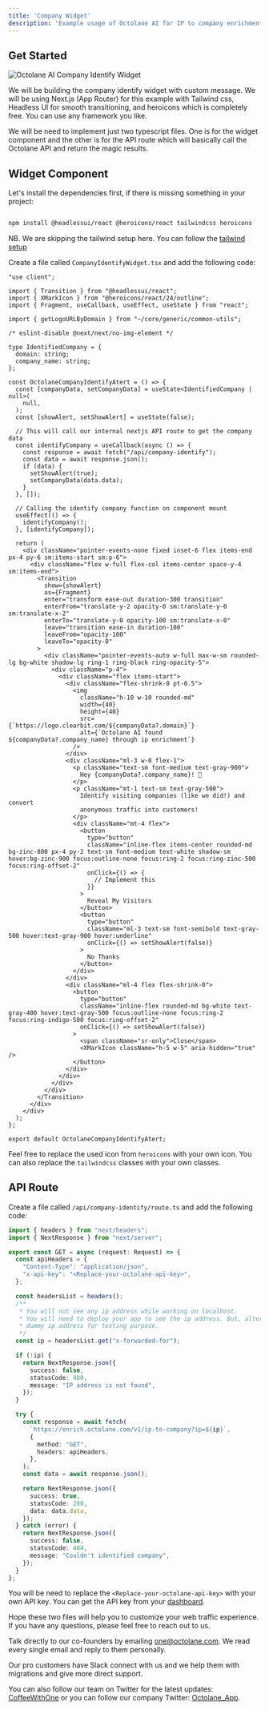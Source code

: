 ```yaml
---
title: 'Company Widget'
description: 'Example usage of Octolane AI for IP to company enrichment widget'
---
```


## Get Started

![Octolane AI Company Identify Widget](/images/company-identify-widget.png)

We will be building the company identify widget with custom message. We will be using Next.js (App Router)
for this example with Tailwind css, Headless UI for smooth transitioning, and heroicons which is completely free. 
You can use any framework you like.

We will be need to implement just two typescript files. One is for the widget component and the other is for 
the API route which will basically call the Octolane API and return the magic results.

## Widget Component

Let's install the dependencies first, if there is missing something in your project:

```bash

npm install @headlessui/react @heroicons/react tailwindcss heroicons

```

NB. We are skipping the tailwind setup here. You can follow the [tailwind setup](https://tailwindcss.com/docs/guides/nextjs)

Create a file called `CompanyIdentifyWidget.tsx` and add the following code:

```tsx
"use client";

import { Transition } from "@headlessui/react";
import { XMarkIcon } from "@heroicons/react/24/outline";
import { Fragment, useCallback, useEffect, useState } from "react";

import { getLogoURLByDomain } from "~/core/generic/common-utils";

/* eslint-disable @next/next/no-img-element */

type IdentifiedCompany = {
  domain: string;
  company_name: string;
};

const OctolaneCompanyIdentifyAtert = () => {
  const [companyData, setCompanyData] = useState<IdentifiedCompany | null>(
    null,
  );
  const [showAlert, setShowAlert] = useState(false);

  // This will call our internal nextjs API route to get the company data
  const identifyCompany = useCallback(async () => {
    const response = await fetch("/api/company-identify");
    const data = await response.json();
    if (data) {
      setShowAlert(true);
      setCompanyData(data.data);
    }
  }, []);

  // Calling the identify company function on component mount
  useEffect(() => {
    identifyCompany();
  }, [identifyCompany]);

  return (
    <div className="pointer-events-none fixed inset-6 flex items-end px-4 py-6 sm:items-start sm:p-6">
      <div className="flex w-full flex-col items-center space-y-4 sm:items-end">
        <Transition
          show={showAlert}
          as={Fragment}
          enter="transform ease-out duration-300 transition"
          enterFrom="translate-y-2 opacity-0 sm:translate-y-0 sm:translate-x-2"
          enterTo="translate-y-0 opacity-100 sm:translate-x-0"
          leave="transition ease-in duration-100"
          leaveFrom="opacity-100"
          leaveTo="opacity-0"
        >
          <div className="pointer-events-auto w-full max-w-sm rounded-lg bg-white shadow-lg ring-1 ring-black ring-opacity-5">
            <div className="p-4">
              <div className="flex items-start">
                <div className="flex-shrink-0 pt-0.5">
                  <img
                    className="h-10 w-10 rounded-md"
                    width={40}
                    height={40}
                    src={`https://logo.clearbit.com/${companyData?.domain}`}
                    alt={`Octolane AI found ${companyData?.company_name} through ip enrichment`}
                  />
                </div>
                <div className="ml-3 w-0 flex-1">
                  <p className="text-sm font-medium text-gray-900">
                    Hey {companyData?.company_name}! 👋
                  </p>
                  <p className="mt-1 text-sm text-gray-500">
                    Identify visiting companies (like we did!) and convert
                    anonymous traffic into customers!
                  </p>
                  <div className="mt-4 flex">
                    <button
                      type="button"
                      className="inline-flex items-center rounded-md bg-zinc-800 px-4 py-2 text-sm font-medium text-white shadow-sm hover:bg-zinc-900 focus:outline-none focus:ring-2 focus:ring-zinc-500 focus:ring-offset-2"
                      onClick={() => {
                        // Implement this
                      }}
                    >
                      Reveal My Visitors
                    </button>
                    <button
                      type="button"
                      className="ml-3 text-sm font-semibold text-gray-500 hover:text-gray-900 hover:underline"
                      onClick={() => setShowAlert(false)}
                    >
                      No Thanks
                    </button>
                  </div>
                </div>
                <div className="ml-4 flex flex-shrink-0">
                  <button
                    type="button"
                    className="inline-flex rounded-md bg-white text-gray-400 hover:text-gray-500 focus:outline-none focus:ring-2 focus:ring-indigo-500 focus:ring-offset-2"
                    onClick={() => setShowAlert(false)}
                  >
                    <span className="sr-only">Close</span>
                    <XMarkIcon className="h-5 w-5" aria-hidden="true" />
                  </button>
                </div>
              </div>
            </div>
          </div>
        </Transition>
      </div>
    </div>
  );
};

export default OctolaneCompanyIdentifyAtert;
```

Feel free to replace the used icon from `heroicons` with your own icon. You can also replace the `tailwindcss` classes with your own classes.

## API Route

Create a file called `/api/company-identify/route.ts` and add the following code:

```ts
import { headers } from "next/headers";
import { NextResponse } from "next/server";

export const GET = async (request: Request) => {
  const apiHeaders = {
    "Content-Type": "application/json",
    "x-api-key": "<Replace-your-octolane-api-key>",
  };

  const headersList = headers();
  /** 
   * You will not see any ip address while working on localhost.
   * You will need to deploy your app to see the ip address. But, alternatively you can use a 
   * dummy ip address for testing purpose.
   */
  const ip = headersList.get("x-forwarded-for");

  if (!ip) {
    return NextResponse.json({
      success: false,
      statusCode: 400,
      message: "IP address is not found",
    });
  }

  try {
    const response = await fetch(
      `https://enrich.octolane.com/v1/ip-to-company?ip=${ip}`,
      {
        method: "GET",
        headers: apiHeaders,
      },
    );
    const data = await response.json();

    return NextResponse.json({
      success: true,
      statusCode: 200,
      data: data.data,
    });
  } catch (error) {
    return NextResponse.json({
      success: false,
      statusCode: 404,
      message: "Couldn't identified company",
    });
  }
};
```

You will be need to replace the `<Replace-your-octolane-api-key>` with your own API key. You can get the API key from your [dashboard](https://app.octolane.com/dashboard/settings).

Hope these two files will help you to customize your web traffic experience. If you have any questions, please feel free to reach out to us.

Talk directly to our co-founders by emailing [one@octolane.com](mailto:one@octolane.com). We read every single email and reply to them personally. 

Our pro customers have Slack connect with us and we help them with migrations and give more direct support.

You can also follow our team on Twitter for the latest updates: [CoffeeWithOne](https://twitter.com/coffeewithone) or you can follow our company Twitter: [Octolane_App](https://twitter.com/octolane_app).

